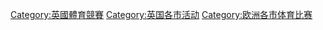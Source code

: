 
[[Category:英國體育競賽|Category:英國體育競賽]]
[[Category:英国各市活动|Category:英国各市活动]]
[[Category:欧洲各市体育比赛|Category:欧洲各市体育比赛]]